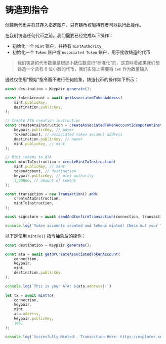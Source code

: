 
# 铸造到指令

创建新代币并将其存入指定账户。只有铸币权限持有者可以执行此操作。

在我们铸造任何代币之前，我们需要已经完成以下操作：
- 初始化一个 `Mint` 账户，并持有 `mintAuthority`
- 初始化一个 `Token` 账户或 `Associated Token` 账户，用于接收铸造的代币

> 我们铸造的代币数量是根据小数位数进行“标准化”的。这意味着如果我们想铸造一个具有 6 位小数的代币，我们实际上需要将 `1e6` 作为数量输入

<ArticleSection name="原始指令" id="raw-instruction" level="h2" />

通过仅使用“原始”指令而不进行任何抽象，铸造代币的操作如下所示：

```ts
const destination = Keypair.generate();

const tokenAccount = await getAssociatedTokenAddress(
    mint.publicKey,
    destination.publicKey,
);

// Create ATA creation instruction
const createAtaInstruction = createAssociatedTokenAccountIdempotentInstruction(
    keypair.publicKey, // payer
    tokenAccount, // associated token account address
    destination.publicKey, // owner
    mint.publicKey, // mint
);

// Mint tokens to ATA 
const mintToInstruction = createMintToInstruction(
    mint.publicKey, // mint
    tokenAccount, // destination
    keypair.publicKey, // mint authority
    1_000e6, // amount of tokens
);

const transaction = new Transaction().add(
    createAtaInstruction,
    mintToInstruction,
);

const signature = await sendAndConfirmTransaction(connection, transaction, [keypair]);

console.log(`Token accounts created and tokens minted! Check out your TX here: https://explorer.solana.com/tx/${signature}?cluster=devnet`);
```

<ArticleSection name="抽象指令" id="abstracted-instruction" level="h2" />

以下是使用 `mintTo()` 指令抽象后的操作：

```ts
const destination = Keypair.generate();

const ata = await getOrCreateAssociatedTokenAccount(
    connection,
    keypair,
    mint,
    destination.publicKey
);

console.log(`This is your ATA: ${ata.address}!`)
  
let tx = await mintTo(
    connection,
    keypair,
    mint,
    ata.address,
    keypair.publicKey,
    1e6,
);

console.log(`Succesfully Minted!. Transaction Here: https://explorer.solana.com/tx/${tx}?cluster=devnet`)
```